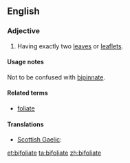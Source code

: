 ==English==

===Adjective===
{{en-adj|-}}
#{{botany}} Having exactly two [[leaf|leaves]] or [[leaflet]]s.

====Usage notes====
Not to be confused with [[bipinnate]].

====Related terms====
*[[foliate]]

====Translations====
{{trans-top|having exactly two leaves or leaflets}}
* [[Scottish Gaelic]]: {{t|gd|dà-dhuilleach}}
{{trans-mid}}
{{trans-bottom}}

[[et:bifoliate]]
[[ta:bifoliate]]
[[zh:bifoliate]]